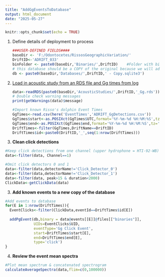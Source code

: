 ```yaml
---
title: "AddGgEventsToDatabase"
output: html_document
date: "2025-05-27"
---
```


```r
knitr::opts_chunk$set(echo = TRUE)
```

1.  Define details of deployment to process

    ```r
    ###USER-DEFINED FIELDS#### 
    baseDir <- 'F:/Odontocetes/RissosGeographicVariation/'
    DriftID<-'ADRIFT_033'
    binFolder <- paste0(baseDir,'Binaries/',DriftID)    #Folder with binaries
    # this database should be a COPY of the original because we will add events to it later
    db <- paste0(baseDir,'Databases/',DriftID,' - Copy.sqlite3')

    ```

2.  [Load in acoustic study from an RDS file and Gg times from log]{.underline}

    ```r

    data<-readRDS(paste0(baseDir,'AcousticStudies/',DriftID,'_Gg.rds'))
    # Double check warning messages
    print(getWarnings(data)$message)

    #Import known Risso's dolphin Event Times
    GgTimes<-read.csv(here('EventTimes','ADRIFT_GgDetections.csv'))
    GgTimes$start<-as.POSIXct(GgTimes$UTC,format='%Y-%m-%d %H:%M:%S',tz='UTC')
    GgTimes$end<-as.POSIXct(GgTimes$end,format='%Y-%m-%d %H:%M:%S',tz='UTC')
    DriftTimes<-filter(GgTimes,DriftName==DriftID)
    DriftTimes$id<-paste0(DriftID,'_',seq(1:nrow(DriftTimes)))
    ```

3.  **Clean click detections**

```r

#Keep click detections from one channel (upper hydrophone = HTI-92-WB)
data<-filter(data, Channel==1)

#Omit click detectors 0 and 1
data<-filter(data,detectorName!='Click_Detector_0')
data<-filter(data,detectorName!='Click_Detector_1')
data<-filter(data, peak>15 & duration<2000)
ClickData<-getClickData(data)
```

3.  **Add known events to a new copy of the database**

```r
#Add events to database
for(E in 1:nrow(DriftTimes)){
  EventClicks<-filter(ClickData,eventId==DriftTimes$id[E])
  
  addPgEvent(db,binary = data@events[[E]]@files[["binaries"]],
             UIDs=EventClicks$UID,
             eventType='Gg Click Event',
             start=DriftTimes$start[E],
             end=DriftTimes$end[E],
             type='click')
}
```

4.  **Review the event mean spectra**

```r

#Plot mean spectrum & concatenated spectrogram
calculateAverageSpectra(data,flim=c(0,100000))
```
